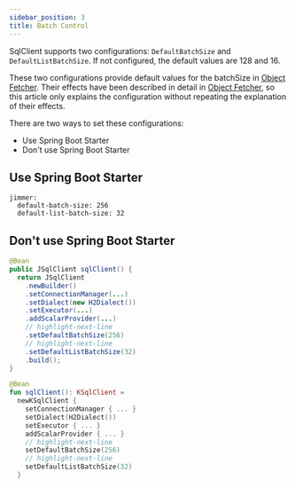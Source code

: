```yaml
---
sidebar_position: 3
title: Batch Control
---
```



SqlClient supports two configurations: `DefaultBatchSize` and `DefaultListBatchSize`. If not configured, the default values are 128 and 16.

These two configurations provide default values for the batchSize in [Object Fetcher](../query/object-fetcher/). 
Their effects have been described in detail in [Object Fetcher](../query/object-fetcher/), so this article only explains the configuration without repeating the explanation of their effects.

There are two ways to set these configurations: 

-   Use Spring Boot Starter
-   Don't use Spring Boot Starter

## Use Spring Boot Starter

```
jimmer:
  default-batch-size: 256
  default-list-batch-size: 32
```

## Don't use Spring Boot Starter

<Tabs groupId="language">
<TabItem value="java" label="Java">

```java
@Bean
public JSqlClient sqlClient() {
  return JSqlClient
    .newBuilder()
    .setConnectionManager(...)
    .setDialect(new H2Dialect()) 
    .setExecutor(...)
    .addScalarProvider(...)
    // highlight-next-line  
    .setDefaultBatchSize(256)
    // highlight-next-line
    .setDefaultListBatchSize(32)
    .build();
} 
```

</TabItem>
<TabItem value="kotlin" label="Kotlin">

```kotlin
@Bean  
fun sqlClient(): KSqlClient =
  newKSqlClient {
    setConnectionManager { ... }
    setDialect(H2Dialect())
    setExecutor { ... }
    addScalarProvider { ... }
    // highlight-next-line
    setDefaultBatchSize(256) 
    // highlight-next-line
    setDefaultListBatchSize(32)
  }
```

</TabItem>
</Tabs>
